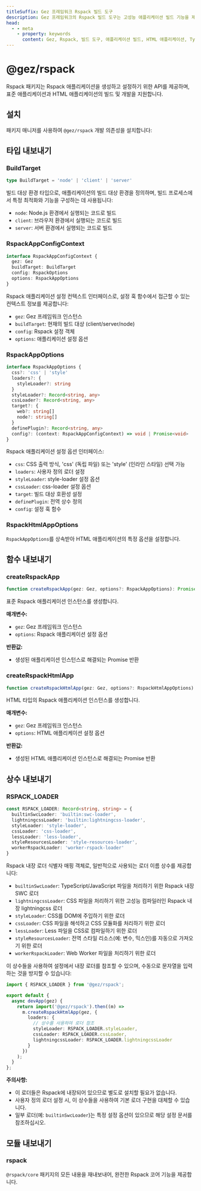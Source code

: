 ```yaml
---
titleSuffix: Gez 프레임워크 Rspack 빌드 도구
description: Gez 프레임워크의 Rspack 빌드 도구는 고성능 애플리케이션 빌드 기능을 제공하며, 표준 애플리케이션과 HTML 애플리케이션의 개발 및 빌드를 지원합니다. 내장된 다양한 리소스 프로세서와 최적화 설정을 포함하고 있습니다.
head:
  - - meta
    - property: keywords
      content: Gez, Rspack, 빌드 도구, 애플리케이션 빌드, HTML 애플리케이션, TypeScript, CSS, 리소스 처리, 성능 최적화
---
```



# @gez/rspack

Rspack 패키지는 Rspack 애플리케이션을 생성하고 설정하기 위한 API를 제공하며, 표준 애플리케이션과 HTML 애플리케이션의 빌드 및 개발을 지원합니다.

## 설치

패키지 매니저를 사용하여 `@gez/rspack` 개발 의존성을 설치합니다:

<PackageManagerTabs command="install @gez/rspack -D" />

## 타입 내보내기

### BuildTarget

```ts
type BuildTarget = 'node' | 'client' | 'server'
```

빌드 대상 환경 타입으로, 애플리케이션의 빌드 대상 환경을 정의하며, 빌드 프로세스에서 특정 최적화와 기능을 구성하는 데 사용됩니다:
- `node`: Node.js 환경에서 실행되는 코드로 빌드
- `client`: 브라우저 환경에서 실행되는 코드로 빌드
- `server`: 서버 환경에서 실행되는 코드로 빌드

### RspackAppConfigContext

```ts
interface RspackAppConfigContext {
  gez: Gez
  buildTarget: BuildTarget
  config: RspackOptions
  options: RspackAppOptions
}
```

Rspack 애플리케이션 설정 컨텍스트 인터페이스로, 설정 훅 함수에서 접근할 수 있는 컨텍스트 정보를 제공합니다:
- `gez`: Gez 프레임워크 인스턴스
- `buildTarget`: 현재의 빌드 대상 (client/server/node)
- `config`: Rspack 설정 객체
- `options`: 애플리케이션 설정 옵션

### RspackAppOptions

```ts
interface RspackAppOptions {
  css?: 'css' | 'style'
  loaders?: {
    styleLoader?: string
  }
  styleLoader?: Record<string, any>
  cssLoader?: Record<string, any>
  target?: {
    web?: string[]
    node?: string[]
  }
  definePlugin?: Record<string, any>
  config?: (context: RspackAppConfigContext) => void | Promise<void>
}
```

Rspack 애플리케이션 설정 옵션 인터페이스:
- `css`: CSS 출력 방식, 'css' (독립 파일) 또는 'style' (인라인 스타일) 선택 가능
- `loaders`: 사용자 정의 로더 설정
- `styleLoader`: style-loader 설정 옵션
- `cssLoader`: css-loader 설정 옵션
- `target`: 빌드 대상 호환성 설정
- `definePlugin`: 전역 상수 정의
- `config`: 설정 훅 함수

### RspackHtmlAppOptions

`RspackAppOptions`를 상속받아 HTML 애플리케이션의 특정 옵션을 설정합니다.

## 함수 내보내기

### createRspackApp

```ts
function createRspackApp(gez: Gez, options?: RspackAppOptions): Promise<App>
```

표준 Rspack 애플리케이션 인스턴스를 생성합니다.

**매개변수:**
- `gez`: Gez 프레임워크 인스턴스
- `options`: Rspack 애플리케이션 설정 옵션

**반환값:**
- 생성된 애플리케이션 인스턴스로 해결되는 Promise 반환

### createRspackHtmlApp

```ts
function createRspackHtmlApp(gez: Gez, options?: RspackHtmlAppOptions): Promise<App>
```

HTML 타입의 Rspack 애플리케이션 인스턴스를 생성합니다.

**매개변수:**
- `gez`: Gez 프레임워크 인스턴스
- `options`: HTML 애플리케이션 설정 옵션

**반환값:**
- 생성된 HTML 애플리케이션 인스턴스로 해결되는 Promise 반환

## 상수 내보내기
### RSPACK_LOADER

```ts
const RSPACK_LOADER: Record<string, string> = {
  builtinSwcLoader: 'builtin:swc-loader',
  lightningcssLoader: 'builtin:lightningcss-loader',
  styleLoader: 'style-loader',
  cssLoader: 'css-loader',
  lessLoader: 'less-loader',
  styleResourcesLoader: 'style-resources-loader',
  workerRspackLoader: 'worker-rspack-loader'
}
```

Rspack 내장 로더 식별자 매핑 객체로, 일반적으로 사용되는 로더 이름 상수를 제공합니다:

- `builtinSwcLoader`: TypeScript/JavaScript 파일을 처리하기 위한 Rspack 내장 SWC 로더
- `lightningcssLoader`: CSS 파일을 처리하기 위한 고성능 컴파일러인 Rspack 내장 lightningcss 로더
- `styleLoader`: CSS를 DOM에 주입하기 위한 로더
- `cssLoader`: CSS 파일을 해석하고 CSS 모듈화를 처리하기 위한 로더
- `lessLoader`: Less 파일을 CSS로 컴파일하기 위한 로더
- `styleResourcesLoader`: 전역 스타일 리소스(예: 변수, 믹스인)를 자동으로 가져오기 위한 로더
- `workerRspackLoader`: Web Worker 파일을 처리하기 위한 로더

이 상수들을 사용하여 설정에서 내장 로더를 참조할 수 있으며, 수동으로 문자열을 입력하는 것을 방지할 수 있습니다:

```ts title="src/entry.node.ts"
import { RSPACK_LOADER } from '@gez/rspack';

export default {
  async devApp(gez) {
    return import('@gez/rspack').then((m) =>
      m.createRspackHtmlApp(gez, {
        loaders: {
          // 상수를 사용하여 로더 참조
          styleLoader: RSPACK_LOADER.styleLoader,
          cssLoader: RSPACK_LOADER.cssLoader,
          lightningcssLoader: RSPACK_LOADER.lightningcssLoader
        }
      })
    );
  }
};
```

**주의사항:**
- 이 로더들은 Rspack에 내장되어 있으므로 별도로 설치할 필요가 없습니다.
- 사용자 정의 로더 설정 시, 이 상수들을 사용하여 기본 로더 구현을 대체할 수 있습니다.
- 일부 로더(예: `builtinSwcLoader`)는 특정 설정 옵션이 있으므로 해당 설정 문서를 참조하십시오.

## 모듈 내보내기

### rspack

`@rspack/core` 패키지의 모든 내용을 재내보내어, 완전한 Rspack 코어 기능을 제공합니다.
```